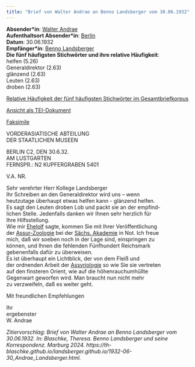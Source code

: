 ```yaml
---
title: "Brief von Walter Andrae an Benno Landsberger vom 30.06.1932"
---
```


**Absender\*in**: [Walter Andrae](http://www.wikidata.org/entity/Q67392)   
**Aufenthaltsort Absender\*in**: [Berlin](https://www.geonames.org/2950159/berlin.html)  
**Datum**: 30.06.1932  
**Empfänger\*in**: [Benno Landsberger](http://www.wikidata.org/entity/Q67592)  
**Die fünf häufigsten Stichwörter und ihre relative Häufigkeit**:  
helfen (5.26)  
Generaldirektor (2.63)  
glänzend (2.63)  
Leuten (2.63)  
droben (2.63)  

[Relative Häufigkeit der fünf häufigsten Stichwörter im Gesamtbriefkorpus](1932-06-30_Andrae_Landsberger_wordfrequency.qmd){target="_blank"}   
 
[Ansicht als TEI-Dokument](files/letters/tei/1932-06-30_Andrae_Landsberger.xml){target="_blank"}    

[Faksimile](files/letters/pdf/1932-06-30_Andrae_Landsberger.pdf){target="_blank"}  


VORDERASIATISCHE ABTEILUNG  
DER STAATLICHEN MUSEEN  
  
BERLIN C2, DEN 30.6.32.  
AM LUSTGARTEN  
FERNSPR.: N2 KUPFERGRABEN 5401  

V.A. NR.  
  
Sehr verehrter Herr Kollege Landsberger<br/>
Ihr Schreiben an den Generaldirektor wird uns – wenn<br/>
heutzutage überhaupt etwas helfen kann - glänzend helfen.<br/>
Es sagt den Leuten droben Lob und packt sie an der empfind-<br/>
lichen Stelle. Jedenfalls danken wir Ihnen sehr herzlich für<br/>
Ihre Hilfsstellung.<br/>
Wie mir [Ehelolf](http://www.wikidata.org/entity/Q123496) sagte, kommen Sie mit Ihrer Veröffentlichung<br/>
der [Assur-Zoologie](https://d-nb.info/365039365) bei der [Sächs. Akademie](https://www.wikidata.org/wiki/Q451079) in Not. Ich freue<br/>
mich, daß wir soeben noch in der Lage sind, einspringen zu<br/>
können, und Ihnen die fehlenden Fünfhundert Reichsmark<br/>
gebenenfalls dafür zu überweisen.<br/>
Es ist überhaupt ein Lichtblick, der von dem Fleiß und<br/>
der ordnenden Arbeit der [Assyriologie](https://www.wikidata.org/wiki/Q156859) so wie Sie sie vertreten<br/>
auf den finsteren Orient, wie auf die höhenrauchumhüllte<br/>
Gegenwart geworfen wird. Man braucht nun nicht mehr<br/>
zu verzweifeln, daß es weiter geht.<br/>

Mit freundlichen Empfehlungen<br/>

Ihr<br/>
ergebenster<br/>
W. Andrae<br/>


*Zitiervorschlag: Brief von Walter Andrae an Benno Landsberger vom 30.06.1932. In: Blaschke, Theresa. Benno Landsberger und seine Korrespondenz. Marburg 2024. https://th-blaschke.github.io/landsberger.github.io/1932-06-30_Andrae_Landsberger.html.*